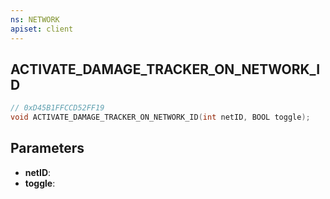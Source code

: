 ```yaml
---
ns: NETWORK
apiset: client
---
```

## ACTIVATE_DAMAGE_TRACKER_ON_NETWORK_ID

```c
// 0xD45B1FFCCD52FF19
void ACTIVATE_DAMAGE_TRACKER_ON_NETWORK_ID(int netID, BOOL toggle);
```


## Parameters
* **netID**:
* **toggle**: